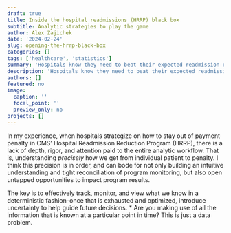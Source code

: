 ```yaml
---
draft: true
title: Inside the hospital readmissions (HRRP) black box
subtitle: Analytic strategies to play the game
author: Alex Zajichek
date: '2024-02-24'
slug: opening-the-hrrp-black-box
categories: []
tags: ['healthcare', 'statistics']
summary: 'Hospitals know they need to beat their expected readmission rate to stay out of penalty, but can we look deeper than that?'
description: 'Hospitals know they need to beat their expected readmission rate to stay out of penalty, but can we look deeper than that?'
authors: []
featured: no
image:
  caption: ''
  focal_point: ''
  preview_only: no
projects: []
---
```


In my experience, when hospitals strategize on how to stay out of payment penalty in CMS' Hospital Readmission Reduction Program (HRRP), there is a lack of depth, rigor, and attention paid to the entire analytic workflow. That is, understanding _precisely_ how we get from individual patient to penalty. I think this precision is in order, and can bode for not only building an intuitive understanding and tight reconciliation of program monitoring, but also open untapped opportunities to impact program results. 

The key is to effectively track, monitor, and view what we know in a deterministic fashion--once that is exhausted and optimized, introduce uncertainty to help guide future decisions. 
* Are you making use of all the information that is known at a particular point in time? This is just a data problem.